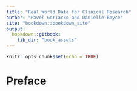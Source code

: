 ```yaml
---
title: "Real World Data for Clinical Research"
author: "Pavel Goriacko and Danielle Boyce"
site: "bookdown::bookdown_site"
output:
  bookdown::gitbook:
    lib_dir: "book_assets"
---
```



```r
knitr::opts_chunk$set(echo = TRUE)
```

# Preface